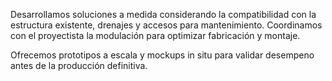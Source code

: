 ﻿---
slug: celosias-arquitectonicas
familia: control-solar
nombre: Celosias arquitectonicas
resumen: Sistemas fijos y orientables que controlan la radiación solar y aportan textura a la envolvente.
beneficios:
  - Estudios de asoleamiento y simulación energetica para definir paso y angulo.
  - Sistemas motorizados con control centralizado y sensores de viento.
  - Fabricación local con tolerancias industriales y trazabilidad de lotes.
especificaciones:
  - key: Materiales disponibles
    value: Aluminio extruido 6063-T6, acero galvanizado, panel compuesto.
  - key: Paso estandar
    value: 80 - 200 mm segun requerimiento de sombra.
  - key: Acabados
    value: PVDF Kynar 70 %, anodizado Clase I, pintura poliester termoendurecida.
  - key: Resistencia al viento
    value: Calculo estructural hasta 200 km/h (zonificación Perú).
  - key: Garantía
    value: 10 años en acabados y 2 años en motorización.
aplicaciones:
  - Fachadas corporativas y comerciales
  - Estacionamientos de alta exposición
  - Hospitales y universidades
  - Aeropuertos y terminales intermodales
  - Centros logisticos con control térmico
descargas:
  - label: Manual técnico de celosias SG
    href: /descargas/CATALOGO-SG-2025.pdf
usos:
  - exterior
sectores:
  - oficinas
  - industrial-minero
  - aeropuertos-transporte
  - retail
desempenos:
  - ignifugo
  - impermeable
presupuesto: alto
imagenes:
  - src: /images/subfamilias/celosias-arquitectonicas-1.jpg
    alt: Celosias en fachada institucional con sombras dinamicas
---

Desarrollamos soluciones a medida considerando la compatibilidad con la estructura existente, drenajes y accesos para mantenimiento. Coordinamos con el proyectista la modulación para optimizar fabricación y montaje.

Ofrecemos prototipos a escala y mockups in situ para validar desempeno antes de la producción definitiva.

